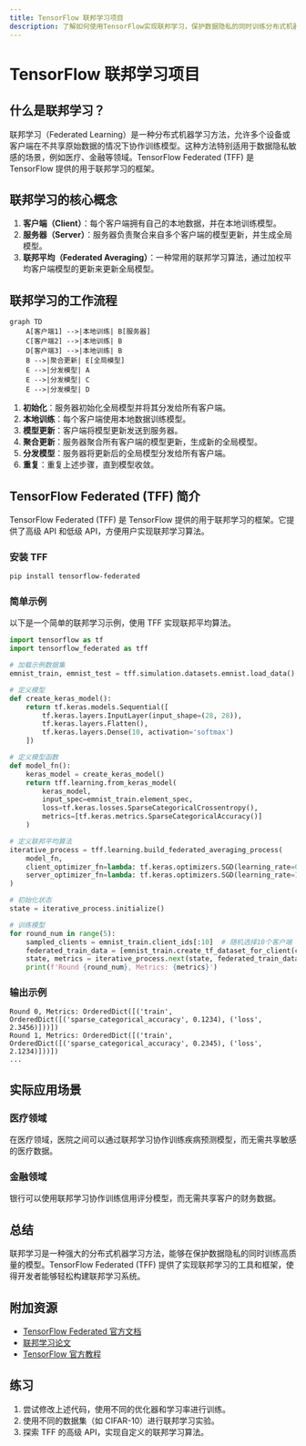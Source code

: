 ```yaml
---
title: TensorFlow 联邦学习项目
description: 了解如何使用TensorFlow实现联邦学习，保护数据隐私的同时训练分布式机器学习模型。
---
```


# TensorFlow 联邦学习项目

## 什么是联邦学习？

联邦学习（Federated Learning）是一种分布式机器学习方法，允许多个设备或客户端在不共享原始数据的情况下协作训练模型。这种方法特别适用于数据隐私敏感的场景，例如医疗、金融等领域。TensorFlow Federated (TFF) 是 TensorFlow 提供的用于联邦学习的框架。

## 联邦学习的核心概念

1. **客户端（Client）**：每个客户端拥有自己的本地数据，并在本地训练模型。
2. **服务器（Server）**：服务器负责聚合来自多个客户端的模型更新，并生成全局模型。
3. **联邦平均（Federated Averaging）**：一种常用的联邦学习算法，通过加权平均客户端模型的更新来更新全局模型。

## 联邦学习的工作流程

```mermaid
graph TD
    A[客户端1] -->|本地训练| B[服务器]
    C[客户端2] -->|本地训练| B
    D[客户端3] -->|本地训练| B
    B -->|聚合更新| E[全局模型]
    E -->|分发模型| A
    E -->|分发模型| C
    E -->|分发模型| D
```

1. **初始化**：服务器初始化全局模型并将其分发给所有客户端。
2. **本地训练**：每个客户端使用本地数据训练模型。
3. **模型更新**：客户端将模型更新发送到服务器。
4. **聚合更新**：服务器聚合所有客户端的模型更新，生成新的全局模型。
5. **分发模型**：服务器将更新后的全局模型分发给所有客户端。
6. **重复**：重复上述步骤，直到模型收敛。

## TensorFlow Federated (TFF) 简介

TensorFlow Federated (TFF) 是 TensorFlow 提供的用于联邦学习的框架。它提供了高级 API 和低级 API，方便用户实现联邦学习算法。

### 安装 TFF

```bash
pip install tensorflow-federated
```

### 简单示例

以下是一个简单的联邦学习示例，使用 TFF 实现联邦平均算法。

```python
import tensorflow as tf
import tensorflow_federated as tff

# 加载示例数据集
emnist_train, emnist_test = tff.simulation.datasets.emnist.load_data()

# 定义模型
def create_keras_model():
    return tf.keras.models.Sequential([
        tf.keras.layers.InputLayer(input_shape=(28, 28)),
        tf.keras.layers.Flatten(),
        tf.keras.layers.Dense(10, activation='softmax')
    ])

# 定义模型函数
def model_fn():
    keras_model = create_keras_model()
    return tff.learning.from_keras_model(
        keras_model,
        input_spec=emnist_train.element_spec,
        loss=tf.keras.losses.SparseCategoricalCrossentropy(),
        metrics=[tf.keras.metrics.SparseCategoricalAccuracy()]
    )

# 定义联邦平均算法
iterative_process = tff.learning.build_federated_averaging_process(
    model_fn,
    client_optimizer_fn=lambda: tf.keras.optimizers.SGD(learning_rate=0.02),
    server_optimizer_fn=lambda: tf.keras.optimizers.SGD(learning_rate=1.0)
)

# 初始化状态
state = iterative_process.initialize()

# 训练模型
for round_num in range(5):
    sampled_clients = emnist_train.client_ids[:10]  # 随机选择10个客户端
    federated_train_data = [emnist_train.create_tf_dataset_for_client(client) for client in sampled_clients]
    state, metrics = iterative_process.next(state, federated_train_data)
    print(f'Round {round_num}, Metrics: {metrics}')
```

### 输出示例

```plaintext
Round 0, Metrics: OrderedDict([('train', OrderedDict([('sparse_categorical_accuracy', 0.1234), ('loss', 2.3456)]))])
Round 1, Metrics: OrderedDict([('train', OrderedDict([('sparse_categorical_accuracy', 0.2345), ('loss', 2.1234)]))])
...
```

## 实际应用场景

### 医疗领域

在医疗领域，医院之间可以通过联邦学习协作训练疾病预测模型，而无需共享敏感的医疗数据。

### 金融领域

银行可以使用联邦学习协作训练信用评分模型，而无需共享客户的财务数据。

## 总结

联邦学习是一种强大的分布式机器学习方法，能够在保护数据隐私的同时训练高质量的模型。TensorFlow Federated (TFF) 提供了实现联邦学习的工具和框架，使得开发者能够轻松构建联邦学习系统。

## 附加资源

- [TensorFlow Federated 官方文档](https://www.tensorflow.org/federated)
- [联邦学习论文](https://arxiv.org/abs/1602.05629)
- [TensorFlow 官方教程](https://www.tensorflow.org/tutorials)

## 练习

1. 尝试修改上述代码，使用不同的优化器和学习率进行训练。
2. 使用不同的数据集（如 CIFAR-10）进行联邦学习实验。
3. 探索 TFF 的高级 API，实现自定义的联邦学习算法。
